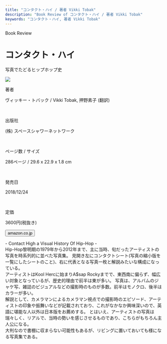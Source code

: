 ```yaml
---
title: "コンタクト・ハイ / 著者 Vikki Tobak"
description: "Book Review of コンタクト・ハイ / 著者 Vikki Tobak"
keywords: "コンタクト・ハイ, 著者 Vikki Tobak"
---
```



<Row>
  <Column colMd={"12"} colLg={"12"} noGutterMdLeft="">
    <p className="largeP">Book Review</p>
    <h1 className="h1-no-bottom-margin">コンタクト・ハイ</h1>
    <p className="largeP">写真でたどるヒップホップ史</p>
  </Column>
</Row>

<Row>
<Column colMd={"3"} colLg={"4"} noGutterMdLeft="">

  <img src="../../images/books/contacthigh.jpg" />

</Column>
<Column colMd={"4"} colLg={"8"} noGutterMdLeft="">
  <div>
    <p>著者</p>
    <p className="largeP">
      ヴィッキー・トバック / Vikki Tobak, 押野素子 (翻訳)
    </p>
    <br/>
    <p>出版社</p>
    <p className="largeP">
      (株) スペースシャワーネットワーク
    </p>
    <br/>
    <p>ページ数 / サイズ</p>
    <p className="largeP">
      286ページ / 29.6 x 22.9 x 1.8 cm
    </p>
    <br/>
    <p>発売日</p>
    <p className="largeP">
      2018/12/24
    </p>
    <br/>
    <p>定価</p>
    <p className="largeP">
      3600円(税抜き)
    </p>
    <div>
      <Button href="https://amzn.to/3ey11LA" kind="primary" size="small" renderIcon={ArrowUpRight24}>
        amazon.co.jp
      </Button>
    </div>
  </div>
</Column>
</Row>

<Row>
  <Column colMd={"8"} colLg={"8"} noGutterMdLeft="">
    <p>
      - Contact High a Visual History Of Hip-Hop -
      <br />
      Hip-Hop黎明期の1979年から2012年まで、主に当時、旬だったアーティストの写真を時系列的に並べた写真集。
      見開き左にコンタクトシート(写真の縮小版を一覧にしたシートのこと)、右に代表となる写真一枚と解説みたいな構成になっている。
      <br />
      アーティストはKool Hercに始まりA$sap
      Rockyまでで、東西南に偏らず、幅広い対象となっているが、歴史的理由で前半は東が多い。
      写真は、アルバムのジャケ写、雑誌のビジュアルなどの撮影時のものが多数。前半はモノクロ、後半はカラーが多い。
      <br />
      解説として、カメラマンによるカメラマン視点での撮影時のエピソード、アーティストの印象や振舞いなどが記載されており、これがなかなか興味深いので、英語に堪能な人以外は日本版をお薦めする。
      とはいえ、アーティストの写真は瑞々しく、リアルで、当時の勢いを感じさせるものであり、こちらがもちろん主人公になる。
      <br />
      大判なので書棚に収まらない可能性もあるが、リビングに置いておいても様になる写真集である。
    </p>
  </Column>
</Row>

